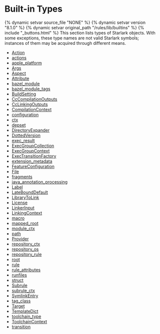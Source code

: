 <html devsite>
<head>
  <meta name="project_path" value="/_project.yaml">
  <meta name="book_path" value="/versions/8.1.0/_book.yaml">
</head>
<body>
<h1 class="page-title">Built-in Types</h1>

{% dynamic setvar source_file "NONE" %}
{% dynamic setvar version "8.1.0" %}
{% dynamic setvar original_path "/rules/lib/builtins" %}
{% include "_buttons.html" %}
This section lists types of Starlark objects. With some exceptions, these type names are not valid Starlark symbols; instances of them may be acquired through different means.

<ul>

<li><a href="/versions/8.1.0/rules/lib/builtins/Action">Action</a></li>

<li><a href="/versions/8.1.0/rules/lib/builtins/actions">actions</a></li>

<li><a href="/versions/8.1.0/rules/lib/builtins/apple_platform">apple_platform</a></li>

<li><a href="/versions/8.1.0/rules/lib/builtins/Args">Args</a></li>

<li><a href="/versions/8.1.0/rules/lib/builtins/Aspect">Aspect</a></li>

<li><a href="/versions/8.1.0/rules/lib/builtins/Attribute">Attribute</a></li>

<li><a href="/versions/8.1.0/rules/lib/builtins/bazel_module">bazel_module</a></li>

<li><a href="/versions/8.1.0/rules/lib/builtins/bazel_module_tags">bazel_module_tags</a></li>

<li><a href="/versions/8.1.0/rules/lib/builtins/BuildSetting">BuildSetting</a></li>

<li><a href="/versions/8.1.0/rules/lib/builtins/CcCompilationOutputs">CcCompilationOutputs</a></li>

<li><a href="/versions/8.1.0/rules/lib/builtins/CcLinkingOutputs">CcLinkingOutputs</a></li>

<li><a href="/versions/8.1.0/rules/lib/builtins/CompilationContext">CompilationContext</a></li>

<li><a href="/versions/8.1.0/rules/lib/builtins/configuration">configuration</a></li>

<li><a href="/versions/8.1.0/rules/lib/builtins/ctx">ctx</a></li>

<li><a href="/versions/8.1.0/rules/lib/builtins/depset">depset</a></li>

<li><a href="/versions/8.1.0/rules/lib/builtins/DirectoryExpander">DirectoryExpander</a></li>

<li><a href="/versions/8.1.0/rules/lib/builtins/DottedVersion">DottedVersion</a></li>

<li><a href="/versions/8.1.0/rules/lib/builtins/exec_result">exec_result</a></li>

<li><a href="/versions/8.1.0/rules/lib/builtins/ExecGroupCollection">ExecGroupCollection</a></li>

<li><a href="/versions/8.1.0/rules/lib/builtins/ExecGroupContext">ExecGroupContext</a></li>

<li><a href="/versions/8.1.0/rules/lib/builtins/ExecTransitionFactory">ExecTransitionFactory</a></li>

<li><a href="/versions/8.1.0/rules/lib/builtins/extension_metadata">extension_metadata</a></li>

<li><a href="/versions/8.1.0/rules/lib/builtins/FeatureConfiguration">FeatureConfiguration</a></li>

<li><a href="/versions/8.1.0/rules/lib/builtins/File">File</a></li>

<li><a href="/versions/8.1.0/rules/lib/builtins/fragments">fragments</a></li>

<li><a href="/versions/8.1.0/rules/lib/builtins/java_annotation_processing">java_annotation_processing</a></li>

<li><a href="/versions/8.1.0/rules/lib/builtins/Label">Label</a></li>

<li><a href="/versions/8.1.0/rules/lib/builtins/LateBoundDefault">LateBoundDefault</a></li>

<li><a href="/versions/8.1.0/rules/lib/builtins/LibraryToLink">LibraryToLink</a></li>

<li><a href="/versions/8.1.0/rules/lib/builtins/License">License</a></li>

<li><a href="/versions/8.1.0/rules/lib/builtins/LinkerInput">LinkerInput</a></li>

<li><a href="/versions/8.1.0/rules/lib/builtins/LinkingContext">LinkingContext</a></li>

<li><a href="/versions/8.1.0/rules/lib/builtins/macro">macro</a></li>

<li><a href="/versions/8.1.0/rules/lib/builtins/mapped_root">mapped_root</a></li>

<li><a href="/versions/8.1.0/rules/lib/builtins/module_ctx">module_ctx</a></li>

<li><a href="/versions/8.1.0/rules/lib/builtins/path">path</a></li>

<li><a href="/versions/8.1.0/rules/lib/builtins/Provider">Provider</a></li>

<li><a href="/versions/8.1.0/rules/lib/builtins/repository_ctx">repository_ctx</a></li>

<li><a href="/versions/8.1.0/rules/lib/builtins/repository_os">repository_os</a></li>

<li><a href="/versions/8.1.0/rules/lib/builtins/repository_rule">repository_rule</a></li>

<li><a href="/versions/8.1.0/rules/lib/builtins/root">root</a></li>

<li><a href="/versions/8.1.0/rules/lib/builtins/rule">rule</a></li>

<li><a href="/versions/8.1.0/rules/lib/builtins/rule_attributes">rule_attributes</a></li>

<li><a href="/versions/8.1.0/rules/lib/builtins/runfiles">runfiles</a></li>

<li><a href="/versions/8.1.0/rules/lib/builtins/struct">struct</a></li>

<li><a href="/versions/8.1.0/rules/lib/builtins/Subrule">Subrule</a></li>

<li><a href="/versions/8.1.0/rules/lib/builtins/subrule_ctx">subrule_ctx</a></li>

<li><a href="/versions/8.1.0/rules/lib/builtins/SymlinkEntry">SymlinkEntry</a></li>

<li><a href="/versions/8.1.0/rules/lib/builtins/tag_class">tag_class</a></li>

<li><a href="/versions/8.1.0/rules/lib/builtins/Target">Target</a></li>

<li><a href="/versions/8.1.0/rules/lib/builtins/TemplateDict">TemplateDict</a></li>

<li><a href="/versions/8.1.0/rules/lib/builtins/toolchain_type">toolchain_type</a></li>

<li><a href="/versions/8.1.0/rules/lib/builtins/ToolchainContext">ToolchainContext</a></li>

<li><a href="/versions/8.1.0/rules/lib/builtins/transition">transition</a></li>
</ul>
</body>
</html>
